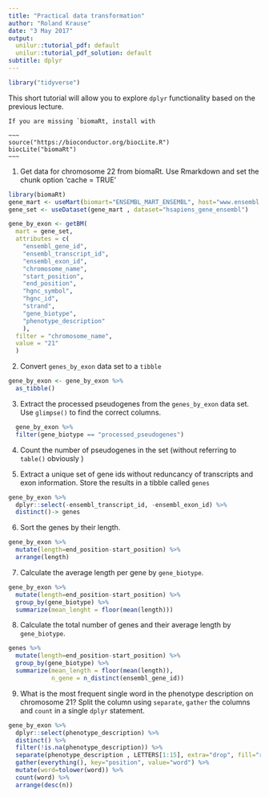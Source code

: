 ```yaml
---
title: "Practical data transformation"
author: "Roland Krause"
date: "3 May 2017"
output:
  unilur::tutorial_pdf: default
  unilur::tutorial_pdf_solution: default
subtitle: dplyr
---
```


```r
library("tidyverse")
```

This short tutorial will allow you to explore `dplyr` functionality based on the previous lecture.


```asis
If you are missing `biomaRt, install with

~~~
source("https://bioconductor.org/biocLite.R")
biocLite("biomaRt")
~~~
```


(@) Get data for chromosome 22 from biomaRt. Use Rmarkdown and set the chunk option 'cache = TRUE'
```r
library(biomaRt)
gene_mart <- useMart(biomart="ENSEMBL_MART_ENSEMBL", host="www.ensembl.org")
gene_set <- useDataset(gene_mart , dataset="hsapiens_gene_ensembl")

gene_by_exon <- getBM(
  mart = gene_set,
  attributes = c(
    "ensembl_gene_id",
    "ensembl_transcript_id",
    "ensembl_exon_id",
    "chromosome_name",
    "start_position",
    "end_position",
    "hgnc_symbol",
    "hgnc_id",
    "strand",
    "gene_biotype",
    "phenotype_description"
    ), 
  filter = "chromosome_name",
  value = "21"
  )

```

(@) Convert `genes_by_exon` data set to a `tibble`

```r
gene_by_exon <- gene_by_exon %>% 
  as_tibble()
```


(@) Extract the processed pseudogenes from the `genes_by_exon` data set. Use `glimpse()` to find the correct columns.
```r
  gene_by_exon %>% 
  filter(gene_biotype == "processed_pseudogenes")
```

(@) Count the number of pseudogenes in the set (without referring to `table()` obviously )

(@) Extract a unique set of gene ids without reduncancy of transcripts and exon information. Store the results in a tibble called `genes`
```r
gene_by_exon %>% 
  dplyr::select(-ensembl_transcript_id, -ensembl_exon_id) %>% 
  distinct()-> genes

```



(@) Sort the genes by their length.
```r
gene_by_exon %>%
  mutate(length=end_position-start_position) %>% 
  arrange(length)

```

(@) Calculate the average length per gene by `gene_biotype`.

```r
gene_by_exon %>%
  mutate(length=end_position-start_position) %>% 
  group_by(gene_biotype) %>% 
  summarize(mean_lenght = floor(mean(length)))
```

(@) Calculate the total number of genes and their average length by `gene_biotype`.

```r
genes %>%
  mutate(length=end_position-start_position) %>% 
  group_by(gene_biotype) %>% 
  summarize(mean_length = floor(mean(length)),
            n_gene = n_distinct(ensembl_gene_id))

```
(@) What is the most frequent single word in the phenotype description on chromosome 21? Split the column using `separate`, `gather` the columns and `count` in a single `dplyr` statement.
```r
gene_by_exon %>% 
  dplyr::select(phenotype_description) %>% 
  distinct() %>% 
  filter(!is.na(phenotype_description)) %>% 
  separate(phenotype_description , LETTERS[1:15], extra="drop", fill="right") %>% 
  gather(everything(), key="position", value="word") %>% 
  mutate(word=tolower(word)) %>% 
  count(word) %>% 
  arrange(desc(n))


```
